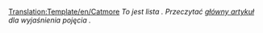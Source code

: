 <noinclude>[[Translation:Template/en/Catmore]]</noinclude>
''To jest lista {{PAGENAME}}. Przeczytać [[{{PAGENAME}}|główny artykuł]] dla wyjaśnienia pojęcia {{PAGENAME}}.''